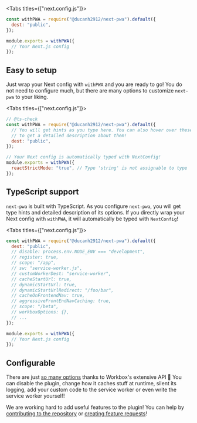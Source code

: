 <CodeShowcase>

<Tabs titles={["next.config.js"]}>

```js
const withPWA = require("@ducanh2912/next-pwa").default({
  dest: "public",
});

module.exports = withPWA({
  // Your Next.js config
});
```

</Tabs>

## Easy to setup

Just wrap your Next config with `withPWA` and you are ready to go! You do not need to configure much, but there are many options to customize `next-pwa` to your
liking.

</CodeShowcase>

<CodeShowcase invert>

<Tabs titles={["next.config.js"]}>

```js
// @ts-check
const withPWA = require("@ducanh2912/next-pwa").default({
  // You will get hints as you type here. You can also hover over these options
  // to get a detailed description about them!
  dest: "public",
});

// Your Next config is automatically typed with NextConfig!
module.exports = withPWA({
  reactStrictMode: "true", // Type 'string' is not assignable to type 'boolean | null | undefined'.
});
```

</Tabs>

## TypeScript support

`next-pwa` is built with TypeScript. As you configure `next-pwa`, you will get type hints and detailed description of its options. If you directly wrap your
Next config with `withPWA`, it will automatically be typed with `NextConfig`!

</CodeShowcase>

<CodeShowcase>

<Tabs titles={["next.config.js"]}>

```js
const withPWA = require("@ducanh2912/next-pwa").default({
  dest: "public",
  // disable: process.env.NODE_ENV === "development",
  // register: true,
  // scope: "/app",
  // sw: "service-worker.js",
  // customWorkerDest: "service-worker",
  // cacheStartUrl: true,
  // dynamicStartUrl: true,
  // dynamicStartUrlRedirect: "/foo/bar",
  // cacheOnFrontendNav: true,
  // aggressiveFrontEndNavCaching: true,
  // scope: "/beta",
  // workboxOptions: {},
  // ...
});

module.exports = withPWA({
  // Your Next.js config
});
```

</Tabs>

## Configurable

There are just [so many options](/docs/next-pwa/configuring) thanks to Workbox's extensive API 🤯 You can disable the plugin, change how it caches stuff
at runtime, silent its logging, add your custom code to the service worker or even write the service worker yourself!

We are working hard to add useful features to the plugin! You can help by [contributing to the repository](https://github.com/DuCanhGH/next-pwa/tree/master/contributing)
or [creating feature requests](https://github.com/DuCanhGH/next-pwa/issues/new/choose)!

</CodeShowcase>
